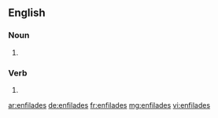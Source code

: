 ==English==

===Noun===
{{head|en|plural}}

# {{plural of|enfilade|lang=en}}

===Verb===
{{head|en|verb form}}

# {{en-third-person singular of|enfilade}}

[[ar:enfilades]]
[[de:enfilades]]
[[fr:enfilades]]
[[mg:enfilades]]
[[vi:enfilades]]